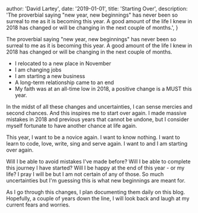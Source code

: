 
  author: 'David Lartey',
  date: '2019-01-01',
  title: 'Starting Over',
  description:
    'The proverbial saying "new year, new beginnings" has never been so surreal to me as it is becoming this year. A good amount of the life I knew in 2018 has changed or will be changing in the next couple of months.',
}


The proverbial saying "new year, new beginnings" has never been so surreal to me as it is becoming this year. A good amount of the life I knew in 2018 has changed or will be changing in the next couple of months.


* I relocated to a new place in November
* I am changing jobs
* I am starting a new business
* A long-term relationship came to an end
* My faith was at an all-time low in 2018, a positive change is a MUST this year.


In the midst of all these changes and uncertainties, I can sense mercies and second chances. And this inspires me to start over again. I made massive mistakes in 2018 and previous years that cannot be undone, but I consider myself fortunate to have another chance at life again.


This year, I want to be a novice again. I want to know nothing. I want to learn to code, love, write, sing and serve again. I want to and I am starting over again.


Will I be able to avoid mistakes I've made before? Will I be able to complete this journey I have started? Will I be happy at the end of this year - or my life? I pray I will be but I am not certain of any of those. So much uncertainties but I'm guessing this is what new beginnings are meant for.


As I go through this changes, I plan documenting them daily on this blog. Hopefully, a couple of years down the line, I will look back and laugh at my current fears and worries.

